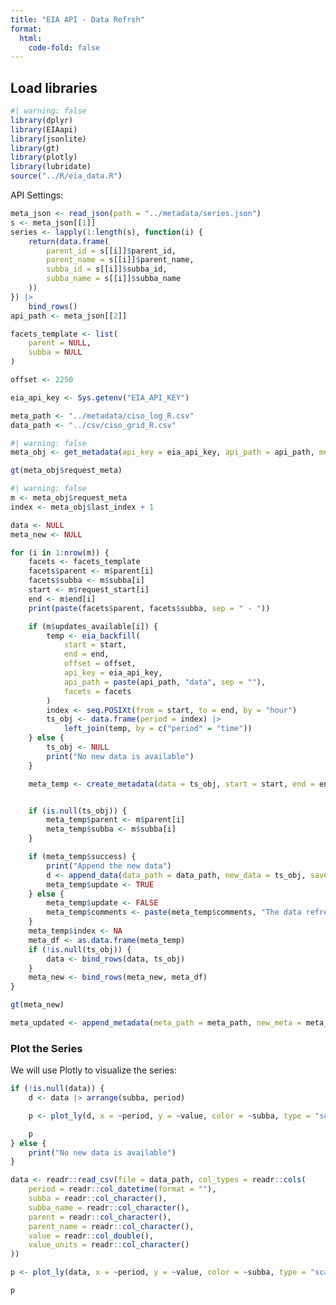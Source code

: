 ```yaml
---
title: "EIA API - Data Refrsh"
format:
  html:
    code-fold: false
---
```


## Load libraries

```r
#| warning: false
library(dplyr)
library(EIAapi)
library(jsonlite)
library(gt)
library(plotly)
library(lubridate)
source("../R/eia_data.R")
```

API Settings:

```r
meta_json <- read_json(path = "../metadata/series.json")
s <- meta_json[[1]]
series <- lapply(1:length(s), function(i) {
    return(data.frame(
        parent_id = s[[i]]$parent_id,
        parent_name = s[[i]]$parent_name,
        subba_id = s[[i]]$subba_id,
        subba_name = s[[i]]$subba_name
    ))
}) |>
    bind_rows()
api_path <- meta_json[[2]]

facets_template <- list(
    parent = NULL,
    subba = NULL
)

offset <- 2250

eia_api_key <- Sys.getenv("EIA_API_KEY")

meta_path <- "../metadata/ciso_log_R.csv"
data_path <- "../csv/ciso_grid_R.csv"
```

```r
#| warning: false
meta_obj <- get_metadata(api_key = eia_api_key, api_path = api_path, meta_path = meta_path, series = series)

gt(meta_obj$request_meta)
```


```r
#| warning: false
m <- meta_obj$request_meta
index <- meta_obj$last_index + 1

data <- NULL
meta_new <- NULL

for (i in 1:nrow(m)) {
    facets <- facets_template
    facets$parent <- m$parent[i]
    facets$subba <- m$subba[i]
    start <- m$request_start[i]
    end <- m$end[i]
    print(paste(facets$parent, facets$subba, sep = " - "))

    if (m$updates_available[i]) {
        temp <- eia_backfill(
            start = start,
            end = end,
            offset = offset,
            api_key = eia_api_key,
            api_path = paste(api_path, "data", sep = ""),
            facets = facets
        )
        index <- seq.POSIXt(from = start, to = end, by = "hour")
        ts_obj <- data.frame(period = index) |>
            left_join(temp, by = c("period" = "time"))
    } else {
        ts_obj <- NULL
        print("No new data is available")
    }

    meta_temp <- create_metadata(data = ts_obj, start = start, end = end, type = "refresh")


    if (is.null(ts_obj)) {
        meta_temp$parent <- m$parent[i]
        meta_temp$subba <- m$subba[i]
    }

    if (meta_temp$success) {
        print("Append the new data")
        d <- append_data(data_path = data_path, new_data = ts_obj, save = TRUE)
        meta_temp$update <- TRUE
    } else {
        meta_temp$update <- FALSE
        meta_temp$comments <- paste(meta_temp$comments, "The data refresh failed, please check the log; ", sep = "")
    }
    meta_temp$index <- NA
    meta_df <- as.data.frame(meta_temp)
    if (!is.null(ts_obj)) {
        data <- bind_rows(data, ts_obj)
    }
    meta_new <- bind_rows(meta_new, meta_df)
}

```

```r
gt(meta_new)
```

```r
meta_updated <- append_metadata(meta_path = meta_path, new_meta = meta_new, save = TRUE, init = FALSE)
```

### Plot the Series

We will use Plotly to visualize the series:


```r
if (!is.null(data)) {
    d <- data |> arrange(subba, period)

    p <- plot_ly(d, x = ~period, y = ~value, color = ~subba, type = "scatter", mode = "lines")

    p
} else {
    print("No new data is available")
}
```


```r
data <- readr::read_csv(file = data_path, col_types = readr::cols(
    period = readr::col_datetime(format = ""),
    subba = readr::col_character(),
    subba_name = readr::col_character(),
    parent = readr::col_character(),
    parent_name = readr::col_character(),
    value = readr::col_double(),
    value_units = readr::col_character()
))

p <- plot_ly(data, x = ~period, y = ~value, color = ~subba, type = "scatter", mode = "lines")

p
```